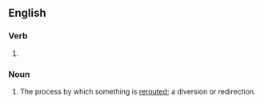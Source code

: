 ==English==

===Verb===
{{head|en|present participle}}

# {{present participle of|reroute|lang=en|nocat=1}}

===Noun===
{{en-noun}}

# The process by which something is [[reroute]]d; a diversion or redirection.